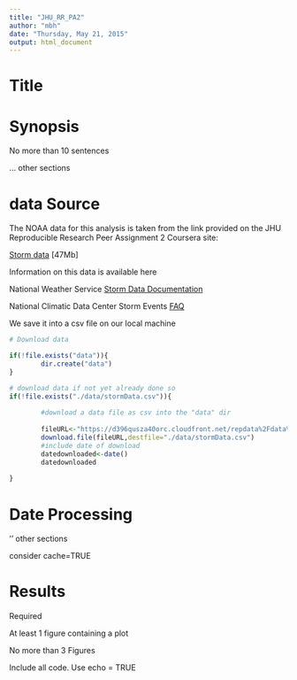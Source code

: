 ```yaml
---
title: "JHU_RR_PA2"
author: "mbh"
date: "Thursday, May 21, 2015"
output: html_document
---
```


# Title

# Synopsis

No more than 10 sentences

... other sections

# data Source

The NOAA data for this analysis is taken from the link provided on the JHU Reproducible Research Peer Assignment 2 Coursera site:

[Storm data](https://d396qusza40orc.cloudfront.net/repdata%2Fdata%2FStormData.csv.bz2) [47Mb]

Information on this data is available here

National Weather Service [Storm Data Documentation](https://d396qusza40orc.cloudfront.net/repdata%2Fpeer2_doc%2Fpd01016005curr.pdf)

National Climatic Data Center Storm Events [FAQ](https://d396qusza40orc.cloudfront.net/repdata%2Fpeer2_doc%2FNCDC%20Storm%20Events-FAQ%20Page.pdf)

We save it into a csv file on our local machine

```r
# Download data

if(!file.exists("data")){
        dir.create("data")
}

# download data if not yet already done so
if(!file.exists("./data/stormData.csv")){
        
        #download a data file as csv into the "data" dir
        
        fileURL<-"https://d396qusza40orc.cloudfront.net/repdata%2Fdata%2FStormData.csv.bz2"
        download.file(fileURL,destfile="./data/stormData.csv")
        #include date of download
        datedownloaded<-date()
        datedownloaded
        
}
```

# Date Processing

'' other sections

consider cache=TRUE

# Results

Required

At least 1 figure containing a plot

No more than 3 Figures

Include all code. Use echo = TRUE

